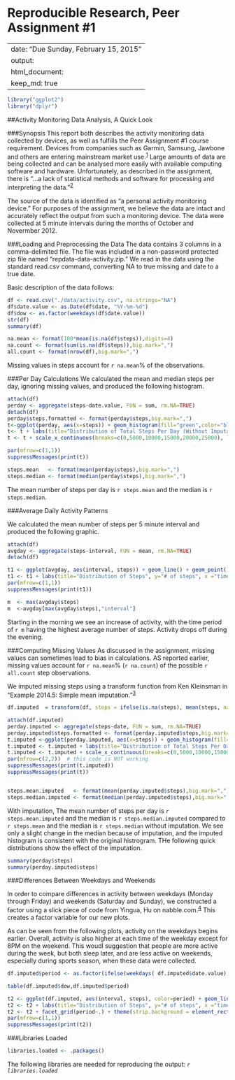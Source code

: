 Reproducible Research, Peer Assignment #1
=========================================
---
date: "Due Sunday, February 15, 2015"
output: 
  html_document:
    keep_md: true
---

```r
library("ggplot2")
library("dplyr")
```


##Activity Monitoring Data Analysis, A Quick Look

###Synopsis
This report both describes the activity monitoring data collected by devices, as well as fulfills the Peer Assignment #1 course requirement.  Devices from companies such as Garmin, Samsung, Jawbone and others are entering mainstream market use.<sup>[1][1]</sup>  Large amounts of data are being collected and can be analysed more easily with available computing software and hardware.  Unfortunately, as described in the assignment, there is "...a lack of statistical methods and software for processing and interpreting the data."<sup>[2][2]</sup> 

The source of the data is identified as "a personal activity monitoring device."  For purposes of the assignment, we believe the data are intact and accurately reflect the output from such a monitoring device.  The data were collected at 5 minute intervals during the months of October and Novermber 2012.

###Loading and Preprocessing the Data
The data contains 3 columns in a comma-delimited file.  The file was included in a non-password protected zip file named "repdata-data-activity.zip." We read in the data using the standard read.csv command, converting NA to true missing and date to a true date.  

Basic description of the data follows:
```r
df <- read.csv("./data/activity.csv", na.strings="NA")
df$date.value <- as.Date(df$date, "%Y-%m-%d")
df$dow <- as.factor(weekdays(df$date.value))
str(df)
summary(df)
```

```r
na.mean <- format(100*mean(is.na(df$steps)),digits=4)
na.count <- format(sum(is.na(df$steps)),big.mark=",")
all.count <- format(nrow(df),big.mark=",")
```
Missing values in steps account for `r na.mean`% of the observations.


###Per Day Calculations
We calculated the mean and median steps per day, ignoring missing values, and produced the following histogram.

```r
attach(df)
perday <- aggregate(steps~date.value, FUN = sum, rm.NA=TRUE)
detach(df)
perday$steps.formatted <- format(perday$steps,big.mark=",")
t<-ggplot(perday, aes(x=steps)) + geom_histogram(fill="green",color="black",) 
t<- t + labs(title="Distribution of Total Steps Per Day (Without Imputation)", y="# of days", x ="steps taken") + scale_y_continuous(breaks=seq(c(0:10))) 
t <- t + scale_x_continuous(breaks=c(0,5000,10000,15000,20000,25000), labels=c("0","5,000","10,000","15000","20,000","25000"))

par(mfrow=c(1,1))
suppressMessages(print(t))

steps.mean   <- format(mean(perday$steps),big.mark=",")
steps.median <- format(median(perday$steps),big.mark=",")
```

The mean number of steps per day is `r steps.mean` and the median is `r steps.median`.


###Average Daily Activity Patterns

We calculated the mean number of steps per 5 minute interval and produced the following graphic.  

```r
attach(df)
avgday <- aggregate(steps~interval, FUN = mean, rm.NA=TRUE)
detach(df)

t1 <- ggplot(avgday, aes(interval, steps)) + geom_line() + geom_point()
t1 <- t1 + labs(title="Distribution of Steps", y="# of steps", x ="time of day") + scale_x_continuous(breaks=c(0,400,800,1200,1600,2000,2400),labels=c("12:01 AM","4 AM","8 AM","Noon","4 PM","8 PM","11:59PM"))
par(mfrow=c(1,1))
suppressMessages(print(t1))

m  <- max(avgday$steps)
m  <-avgday[max(avgday$steps),"interval"]
```

Starting in the morning we see an increase of activity, with the time period of `r m` having the highest average number of steps.  Activity drops off during the evening.

###Computing Missing Values
As discussed in the assignment, missing values can sometimes lead to bias in calculations.  AS reported earlier, missing values account for `r na.mean`% (`r na.count`) of the possible `r all.count` step observations.

We imputed missing steps using a transform function from Ken Kleinsman in "Example 2014.5: Simple mean imputation."<sup>[3][3]</sup>


```r
df.imputed  = transform(df, steps = ifelse(is.na(steps), mean(steps, na.rm=TRUE), steps))
```

```r
attach(df.imputed)
perday.imputed <- aggregate(steps~date, FUN = sum, rm.NA=TRUE)
perday.imputed$steps.formatted <- format(perday.imputed$steps,big.mark=",")
t.imputed <-ggplot(perday.imputed, aes(x=steps)) + geom_histogram(fill="green",color="black",)
t.imputed <- t.imputed + labs(title="Distribution of Total Steps Per Day (With Imputation)", y="# of days", x ="steps taken") + scale_y_continuous(breaks=seq(c(0:10))) 
t.imputed <- t.imputed + scale_x_continuous(breaks=c(0,5000,10000,15000,20000,25000), labels=c("0","5,000","10,000","15000","20,000","25000"))
par(mfrow=c(2,2))  # this code is NOT working
suppressMessages(print(t.imputed))
suppressMessages(print(t))


steps.mean.imputed   <- format(mean(perday.imputed$steps),big.mark=",")
steps.median.imputed <- format(median(perday.imputed$steps),big.mark=",")
```

With imputation, The mean number of steps per day is `r steps.mean.imputed` and the median is `r steps.median.imputed` compared to `r steps.mean` and the median is `r steps.median` without imputation.  We see only a slight change in the median because of imputation, and the imputed histogram is consistent with the original histrogram.  THe following quick distributions show the effect of the imputation.

```r
summary(perday$steps)
summary(perday.imputed$steps)
```

###Differences Between Weekdays and Weekends

In order to compare differences in activity between weekdays (Monday through Friday) and weekends (Saturday and Sunday), we constructed a factor using a slick piece of code from Yingua, Hu on nabble.com.<sup>[4][4]</sup>  This creates a factor variable for our new plots.

As can be seen from the following plots, activity on the weekdays begins earlier.  Overall, activity is also higher at each time of the weekday except for 8PM on the weekend.  This woudl suggestion that people are more active during the week, but both sleep later, and are less active on weekends, especially during sports season, when these data were collected.

```r

df.imputed$period <- as.factor(ifelse(weekdays( df.imputed$date.value) %in% c("Saturday","Sunday"), "Weekend", "Weekday")) 

table(df.imputed$dow,df.imputed$period)
```

```r
t2 <- ggplot(df.imputed, aes(interval, steps), color=period) + geom_line() + geom_point() # the color is not working
t2 <- t2 + labs(title="Distribution of Steps", y="# of steps", x ="time of day") + scale_x_continuous(breaks=c(0,400,800,1200,1600,2000,2400),labels=c("12:01 AM","4 AM","8 AM","Noon","4 PM","8 PM","11:59PM"))
t2 <- t2 + facet_grid(period~.) + theme(strip.background = element_rect(fill="pink"))
par(mfrow=c(1,1))
suppressMessages(print(t2))
```

###Libraries Loaded  
```r
libraries.loaded <- .packages()
```


The following libraries are needed for reproducing the output: *`r libraries.loaded`*


<!---
References
---> 
[1]: http://www.cnet.com/topics/wearable-tech/best-wearable-tech/  
[2]: https://class.coursera.org/repdata-011/human_grading/view/courses/973512/assessments/3/submissions   
[3]: http://www.r-bloggers.com/example-2014-5-simple-mean-imputation/
[4]: http://r.789695.n4.nabble.com/Summing-daily-values-by-weekday-and-weekend-td3685732.html
